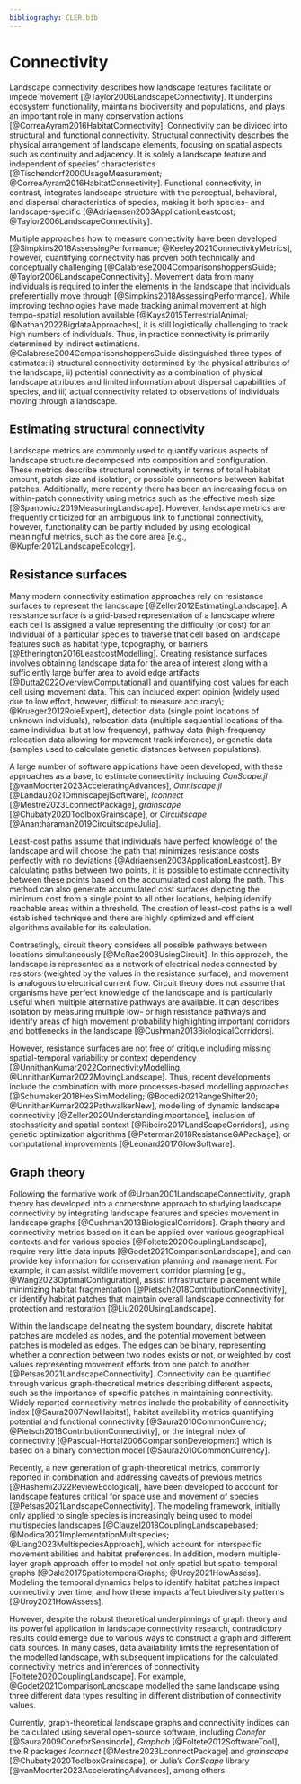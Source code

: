 ```yaml
---
bibliography: CLER.bib
---
```


<!-- Person responsible: Simpkins, Gerber -->

# Connectivity {#sec-connectivity}

Landscape connectivity describes how landscape features facilitate or impede movement [@Taylor2006LandscapeConnectivity].
It underpins ecosystem functionality, maintains biodiversity and populations, and plays an important role in many conservation actions [@CorreaAyram2016HabitatConnectivity].
Connectivity can be divided into structural and functional connectivity.
Structural connectivity describes the physical arrangement of landscape elements, focusing on spatial aspects such as continuity and adjacency.
It is solely a landscape feature and independent of species' characteristics [@Tischendorf2000UsageMeasurement; @CorreaAyram2016HabitatConnectivity].
Functional connectivity, in contrast, integrates landscape structure with the perceptual, behavioral, and dispersal characteristics of species, making it both species- and landscape-specific [@Adriaensen2003ApplicationLeastcost; @Taylor2006LandscapeConnectivity].

Multiple approaches how to measure connectivity have been developed [@Simpkins2018AssessingPerformance; @Keeley2021ConnectivityMetrics], however, quantifying connectivity has proven both technically and conceptually challenging [@Calabrese2004ComparisonshoppersGuide; @Taylor2006LandscapeConnectivity].
Movement data from many individuals is required to infer the elements in the landscape that individuals preferentially move through [@Simpkins2018AssessingPerformance].
While improving technologies have made tracking animal movement at high tempo-spatial resolution available [@Kays2015TerrestrialAnimal; @Nathan2022BigdataApproaches], it is still logistically challenging to track high numbers of individuals.
Thus, in practice connectivity is primarily determined by indirect estimations.
@Calabrese2004ComparisonshoppersGuide distinguished three types of estimates: i) structural connectivity determined by the physical attributes of the landscape, ii) potential connectivity as a combination of physical landscape attributes and limited information about dispersal capabilities of species, and iii) actual connectivity related to observations of individuals moving through a landscape.

## Estimating structural connectivity

Landscape metrics are commonly used to quantify various aspects of landscape structure decomposed into composition and configuration.
These metrics describe structural connectivity in terms of total habitat amount, patch size and isolation, or possible connections between habitat patches.
Additionally, more recently there has been an increasing focus on within-patch connectivity using metrics such as the effective mesh size [@Spanowicz2019MeasuringLandscape].
However, landscape metrics are frequently criticized for an ambiguous link to functional connectivity, however, functionality can be partly included by using ecological meaningful metrics, such as the core area [e.g., @Kupfer2012LandscapeEcology].

## Resistance surfaces

Many modern connectivity estimation approaches rely on resistance surfaces to represent the landscape [@Zeller2012EstimatingLandscape].
A resistance surface is a grid-based representation of a landscape where each cell is assigned a value representing the difficulty (or cost) for an individual of a particular species to traverse that cell based on landscape features such as habitat type, topography, or barriers [@Etherington2016LeastcostModelling].
Creating resistance surfaces involves obtaining landscape data for the area of interest along with a sufficiently large buffer area to avoid edge artifacts [@Dutta2022OverviewComputational] and quantifying cost values for each cell using movement data.
This can included expert opinion [widely used due to low effort, however, difficult to measure accuracy\; @Krueger2012RoleExpert], detection data (single point locations of unknown individuals), relocation data (multiple sequential locations of the same individual but at low frequency), pathway data (high-frequency relocation data allowing for movement track inference), or genetic data (samples used to calculate genetic distances between populations).

A large number of software applications have been developed, with these approaches as a base, to estimate connectivity including *ConScape.jl* [@vanMoorter2023AcceleratingAdvances], *Omniscape.jl* [@Landau2021OmniscapejlSoftware], *lconnect* [@Mestre2023LconnectPackage], *grainscape* [@Chubaty2020ToolboxGrainscape], or *Circuitscape* [@Anantharaman2019CircuitscapeJulia].

Least-cost paths assume that individuals have perfect knowledge of the landscape and will choose the path that minimizes resistance costs perfectly with no deviations [@Adriaensen2003ApplicationLeastcost].
By calculating paths between two points, it is possible to estimate connectivity between these points based on the accumulated cost along the path.
This method can also generate accumulated cost surfaces depicting the minimum cost from a single point to all other locations, helping identify reachable areas within a threshold.
The creation of least-cost paths is a well established technique and there are highly optimized and efficient algorithms available for its calculation.

Contrastingly, circuit theory considers all possible pathways between locations simultaneously [@McRae2008UsingCircuit].
In this approach, the landscape is represented as a network of electrical nodes connected by resistors (weighted by the values in the resistance surface), and movement is analogous to electrical current flow.
Circuit theory does not assume that organisms have perfect knowledge of the landscape and is particularly useful when multiple alternative pathways are available.
It can describes isolation by measuring multiple low- or high resistance pathways and identify areas of high movement probability highlighting important corridors and bottlenecks in the landscape [@Cushman2013BiologicalCorridors].

However, resistance surfaces are not free of critique including missing spatial-temporal variability or context dependency [@UnnithanKumar2022ConnectivityModelling; @UnnithanKumar2022MovingLandscape].
Thus, recent developments include the combination with more processes-based modelling approaches [@Schumaker2018HexSimModeling; @Bocedi2021RangeShifter20; @UnnithanKumar2022PathwalkerNew], modelling of dynamic landscape connectivity [@Zeller2020UnderstandingImportance], inclusion of stochasticity and spatial context [@Ribeiro2017LandScapeCorridors], using genetic optimization algorithms [@Peterman2018ResistanceGAPackage], or computational improvements [@Leonard2017GlowSoftware].

## Graph theory

Following the formative work of @Urban2001LandscapeConnectivity, graph theory has developed into a cornerstone approach to studying landscape connectivity by integrating landscape features and species movement in landscape graphs [@Cushman2013BiologicalCorridors].
Graph theory and connectivity metrics based on it can be applied over various geographical contexts and for various species [@Foltete2020CouplingLandscape], require very little data inputs [@Godet2021ComparisonLandscape], and can provide key information for conservation planning and management.
For example, it can assist wildlife movement corridor planning [e.g., @Wang2023OptimalConfiguration], assist infrastructure placement while minimizing habitat fragmentation [@Pietsch2018ContributionConnectivity], or identify habitat patches that maintain overall landscape connectivity for protection and restoration [@Liu2020UsingLandscape].

Within the landscape delineating the system boundary, discrete habitat patches are modeled as nodes, and the potential movement between patches is modeled as edges.
The edges can be binary, representing whether a connection between two nodes exists or not, or weighted by cost values representing movement efforts from one patch to another [@Petsas2021LandscapeConnectivity].
Connectivity can be quantified through various graph-theoretical metrics describing different aspects, such as the importance of specific patches in maintaining connectivity.
Widely reported connectivity metrics include the probability of connectivity index [@Saura2007NewHabitat], habitat availability metrics quantifying potential and functional connectivity [@Saura2010CommonCurrency; @Pietsch2018ContributionConnectivity], or the integral index of connectivity [@Pascual-Hortal2006ComparisonDevelopment] which is based on a binary connection model [@Saura2010CommonCurrency].

Recently, a new generation of graph-theoretical metrics, commonly reported in combination and addressing caveats of previous metrics [@Hashemi2022ReviewEcological], have been developed to account for landscape features critical for space use and movement of species [@Petsas2021LandscapeConnectivity].
The modeling framework, initially only applied to single species is increasingly being used to model multispecies landscapes [@Clauzel2018CouplingLandscapebased; @Modica2021ImplementationMultispecies; @Liang2023MultispeciesApproach], which account for interspecific movement abilities and habitat preferences.
In addition, modern multiple-layer graph approach offer to model not only spatial but spatio-temporal graphs [@Dale2017SpatiotemporalGraphs; @Uroy2021HowAssess].
Modeling the temporal dynamics helps to identify habitat patches impact connectivity over time, and how these impacts affect biodiversity patterns [@Uroy2021HowAssess].

However, despite the robust theoretical underpinnings of graph theory and its powerful application in landscape connectivity research, contradictory results could emerge due to various ways to construct a graph and different data sources.
In many cases, data availability limits the representation of the modelled landscape, with subsequent implications for the calculated connectivity metrics and inferences of connectivity [Foltete2020CouplingLandscape].
For example, @Godet2021ComparisonLandscape modelled the same landscape using three different data types resulting in different distribution of connectivity values.

Currently, graph-theoretical landscape graphs and connectivity indices can be calculated using several open-source software, including *Conefor* [@Saura2009ConeforSensinode], *Graphab* [@Foltete2012SoftwareTool], the R packages *lconnect* [@Mestre2023LconnectPackage] and *grainscape* [@Chubaty2020ToolboxGrainscape], or Julia’s *ConScape* library [@vanMoorter2023AcceleratingAdvances], among others.

